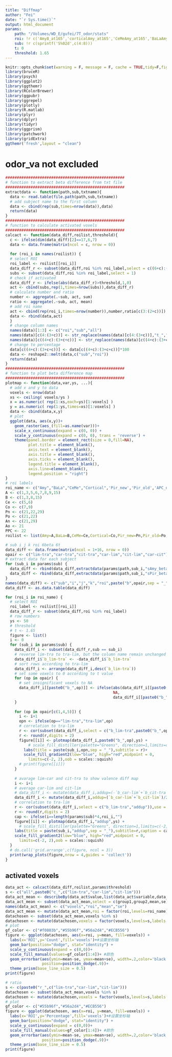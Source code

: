 ```yaml
---
title: "Diffmap"
author: "Fei"
date: "`r Sys.time()`"
output: html_document
params:
    path: "/Volumes/WD_E/gufei/7T_odor/stats"
    roi: !r c('Amy8_at165','corticalAmy_at165','CeMeAmy_at165','BaLaAmy_at165','Pir_new_at165','Pir_old_at165','APC_new_at165','APC_old_at165','PPC_at165')
    sub: !r c(sprintf('S%02d',c(4:8)))
    t: 0
    threshold: 1.65
---
```


```r
knitr::opts_chunk$set(warning = F, message = F, cache = TRUE,tidy=F,fig.align='center',fig.showtext=TRUE,results="hold",fig.show = "hold")
library(bruceR)
library(psych)
library(ggplot2)
library(ggthemr)
library(RColorBrewer)
library(ggpubr)
library(ggrepel)
library(plotly)
library(R.matlab)
library(plyr)
library(dplyr)
library(tidyr)
library(ggprism)
library(patchwork)
library(gridExtra)
ggthemr('fresh',layout = "clean")
```

# odor_va not excluded
```r
####################################################
# function to extract beta difference from txt file
####################################################
extractdata <- function(path,sub,txtname){
  data <- read.table(file.path(path,sub,txtname))
  # add subject name to the first column
  data <- cbind(rep(sub,times=nrow(data)),data)
  return(data)
}
####################################################
# function to calculate activated voxels
####################################################
calcact <- function(data_diff,roilist,threshold){
  c <- ifelse(dim(data_diff)[2]==17,6,7)
  data <- data.frame(matrix(ncol = c, nrow = 0))
  
  for (roi_i in names(roilist)) {
  # select ROI
  roi_label <- roilist[[roi_i]]
  data_diff_r <- subset(data_diff,roi %in% roi_label,select = c((6+c):(5+c+c)))
  subs <- subset(data_diff,roi %in% roi_label,select = 1)
  # check if activated
  data_diff_r <- ifelse(abs(data_diff_r)>threshold,1,0)
  act <- cbind(subs,rep(1,times=nrow(subs)),data_diff_r)
  # calculate number and ratio
  number <- aggregate(.~sub, act, sum)
  ratio <- aggregate(.~sub, act, mean)
  # add roi name
  act <- cbind(rep(roi_i,times=nrow(number)),number,ratio[c(3:(2+c))])
  data <- rbind(data,act)
  }
  # change column names
  names(data)[1:3] <- c("roi","sub","all")
  names(data)[c(4:(3+c))] <- str_replace(names(data)[c(4:(3+c))],"t_","c_")
  names(data)[c((4+c):(3+c+c))] <- str_replace(names(data)[c((4+c):(3+c+c))],"t_","r_")
  # change to percentage
  data[c((4+c):(3+c+c))] <- data[c((4+c):(3+c+c))]*100
  data <- reshape2::melt(data,c("sub","roi"))
  return(data)
}
####################################################
# function to plot beta difference map
####################################################
plotmap <- function(data,var,ys, ...){
  # add x and y to data
  voxels <- nrow(data)
  xs <- ceiling( voxels/ys )
  x = as.numeric( rep(1:xs,each=ys)[1:voxels] )
  y = as.numeric( rep(1:ys,times=xs)[1:voxels] )
  data <- cbind(data,x,y)
  # plot
  ggplot(data, aes(x,y))+
    geom_raster(aes_(fill=as.name(var)))+
    scale_x_continuous(expand = c(0, 0)) +
    scale_y_continuous(expand = c(0, 0), trans = 'reverse') +
    theme(panel.border = element_rect(size = 0,fill=NA),
          plot.title = element_blank(),
          axis.text = element_blank(),
          axis.title = element_blank(),
          axis.ticks = element_blank(),
          legend.title = element_blank(),
          axis.line=element_blank(),
          legend.position = "right")
}
# roi labels
roi_name <- c("Amy","BaLa","CeMe","Cortical",'Pir_new','Pir_old','APC_new','APC_old','PPC')
A <- c(1,3,5,6,7,8,9,15)
B <- c(1,3,8,15)
Ce <- c(5,6)
Co <- c(7,9)
Pn <- c(21,22,29)
Po <- c(21,22)
An <- c(21,29)
Ao <- 21
PPC <- 22
roilist <- list(Amy=A,BaLa=B,CeMe=Ce,Cortical=Co,Pir_new=Pn,Pir_old=Po,APC_new=An,APC_old=Ao,PPC=PPC)
```


```r
# sub i j k roi 6beta 6t
data_diff <- data.frame(matrix(ncol = 1+16, nrow = 0))
opair <- c("lim-tra","car-tra","cit-tra","car-lim","cit-lim","car-cit")
# extract data for each subject
for (sub_i in params$sub) {
  data_diff <- rbind(data_diff,extractdata(params$path,sub_i,"sAmy_betadiff.txt"))
  data_diff <- rbind(data_diff,extractdata(params$path,sub_i,"sPir_betadiff.txt"))
}
names(data_diff) <- c("sub","i","j","k","roi",paste("b",opair,sep = "_"),paste("t",opair,sep = "_"))
data_diff <- as.data.table(data_diff)
```

```r
for (roi_i in roi_name) {
  # select ROI
  roi_label <- roilist[[roi_i]]
  data_diff_r <- subset(data_diff,roi %in% roi_label)
  # row numbers
  ys <- 50
  # threshold
  # t <- 1.65
  figure <- list()
  i <- 0
  for (sub_i in params$sub) {
    data_diff_i <- subset(data_diff_r,sub == sub_i)
    # reverse lim-tra to tra-lim, but the column name remain unchanged
    data_diff_i$`b_lim-tra` <- -data_diff_i$`b_lim-tra`
    # sort rows according to tra-lim
    data_diff_i <- arrange(data_diff_i,desc(`b_lim-tra`))
    # set some voxels to 0 according to t value
    for (op in opair) {
      # set insignificant voxels to NA
      data_diff_i[[paste0("b_",op)]] <- ifelse(abs(data_diff_i[[paste0("t_",op)]])<params$t,
                                               NA,
                                               data_diff_i[[paste0("b_",op)]])
    }
    
    for (op in opair[c(1,4,5)]) {
      i <- i+1
      opn <- ifelse(op=="lim-tra","tra-lim",op)
      # correlation to tra-lim
      r <- cor(subset(data_diff_i,select = c("b_lim-tra",paste0("b_",op))),use = "complete")[2]
      r <- round(r,digits = 2)
      figure[[i]] <- plotmap(data_diff_i,paste0("b_",op),ys) +
          # scale_fill_distiller(palette="Greens", direction=1,limits=c(-2, 2) )
        labs(title = paste(sub_i,opn,sep = "_"),subtitle = r)+
        scale_fill_gradient2(low="blue", high="red",midpoint = 0, 
          limits=c(-2, 2),oob = scales::squish)
      # print(figure[[i]])
    }
    
    # avarage lim-car and cit-tra to show valence diff map
    i <- i+1
    # average car-lim and cit-lim
    # data_diff_i <- mutate(data_diff_i,addup=(-`b_car-lim`+`b_cit-tra`)/2)
    data_diff_i <- mutate(data_diff_i,addup=(`b_car-lim`+`b_cit-lim`)/2)
    # correlation to tra-lim
    r <- cor(subset(data_diff_i,select = c("b_lim-tra","addup")),use = "complete")[2]
    r <- round(r,digits = 2)
    cap <- ifelse(i==length(params$sub)*4,roi_i,"")
    figure[[i]] <- plotmap(data_diff_i,"addup",ys) +
      # scale_fill_distiller(palette="Greens", direction=1,limits=c(-2, 2) )
    labs(title = paste(sub_i,"addup",sep = "_"),subtitle=r,caption = cap)+
    scale_fill_gradient2(low="blue", high="red",midpoint = 0,
      limits=c(-2, 2),oob = scales::squish)
  }
  # do.call('grid.arrange',c(figure, ncol = 3))
  print(wrap_plots(figure,nrow = 4,guides = 'collect'))
}
```

## activated voxels
```r
data_act <- calcact(data_diff,roilist,params$threshold)
s <- c("all",paste0("c_",c("lim-tra","car-lim","cit-lim")))
data_act_mean <- describeBy(data_act$value,list(data_act$variable,data_act$roi),mat=T)
data_act_mean <- subset(data_act_mean,select = c(group1,group2,mean,se))
names(data_act_mean) <- c("voxels","roi","mean","se")
data_act_mean <- mutate(data_act_mean,roi = factor(roi,levels=roi_name))
datachosen <- subset(data_act_mean,voxels %in% s)
datachosen <- mutate(datachosen,voxels = factor(voxels,levels=s,labels = c("all","lim-tra","lim-car","lim-cit")))
# plot
gf_color <- c("#f0803b","#55b96f","#56a2d4","#ECB556")
figure <- ggplot(datachosen, aes(x=roi, y=mean, fill=voxels)) + 
  labs(x='ROI',y='Count',fill='voxels')+#设置坐标轴
  geom_bar(position="dodge", stat="identity") +
  scale_y_continuous(expand = c(0,0))+
  scale_fill_manual(values=gf_color[1:4])+ #颜色
  geom_errorbar(aes(ymin=mean-se, ymax=mean+se), width=.2,color='black',
                position=position_dodge(.9))+
  theme_prism(base_line_size = 0.5)
print(figure)

# ratio
s <- c(paste0("r_",c("lim-tra","car-lim","cit-lim")))
datachosen <- subset(data_act_mean,voxels %in% s)
datachosen <- mutate(datachosen,voxels = factor(voxels,levels=s,labels = c("lim-tra","lim-car","lim-cit")))
# plot
gf_color <- c("#55b96f","#56a2d4","#ECB556")
figure <- ggplot(datachosen, aes(x=roi, y=mean, fill=voxels)) + 
  labs(x='ROI',y='Percentage',fill='voxels')+#设置坐标轴
  geom_bar(position="dodge", stat="identity") +
  scale_y_continuous(expand = c(0,0))+
  scale_fill_manual(values=gf_color[1:4])+ #颜色
  geom_errorbar(aes(ymin=mean-se, ymax=mean+se), width=.2,color='black',
                position=position_dodge(.9))+
  theme_prism(base_line_size = 0.5)
print(figure)
```
